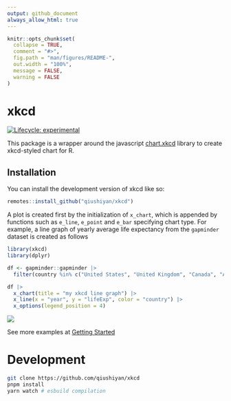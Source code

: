 ```yaml
---
output: github_document
always_allow_html: true
---
```


<!-- README.md is generated from README.Rmd. Please edit that file -->

```r
knitr::opts_chunk$set(
  collapse = TRUE,
  comment = "#>",
  fig.path = "man/figures/README-",
  out.width = "100%",
  message = FALSE, 
  warning = FALSE
)
```



# xkcd

<!-- badges: start -->
[![Lifecycle: experimental](https://img.shields.io/badge/lifecycle-experimental-orange.svg)](https://lifecycle.r-lib.org/articles/stages.html#experimental)
<!-- badges: end -->

This package is a wrapper around the javascript [chart.xkcd](https://github.com/timqian/chart.xkcd) library to create xkcd-styled chart for R.

## Installation

You can install the development version of xkcd like so:

``` r
remotes::install_github("qiushiyan/xkcd")
```

A plot is created first by the initialization of `x_chart`, which is appended by functions such as `e_line`, `e_point` and `e_bar` specifying chart type. For example, a line graph of yearly average life expectancy from the `gapminder` dataset is created as follows 

```r
library(xkcd)
library(dplyr)

df <- gapminder::gapminder |>
  filter(country %in% c("United States", "United Kingdom", "Canada", "Australia"))

df |>
  x_chart(title = "my xkcd line graph") |>
  x_line(x = "year", y = "lifeExp", color = "country") |>
  x_options(legend_position = 4)
```

![](https://github.com/qiushiyan/xkcd/blob/ead8301562604bff5a98f62be6efa52008ac0cb3/screenshots/readme-line.png)



See more examples at [Getting Started](https://qiushiyan.github.io/xkcd/articles/xkcd.html) 




# Development


```bash
git clone https://github.com/qiushiyan/xkcd
pnpm install
yarn watch # esbuild compilation
```
